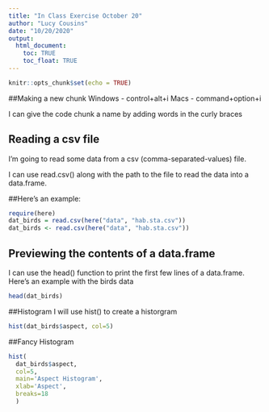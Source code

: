 ```yaml
---
title: "In Class Exercise October 20"
author: "Lucy Cousins"
date: "10/20/2020"
output: 
  html_document: 
    toc: TRUE
    toc_float: TRUE
---
```


```r
knitr::opts_chunk$set(echo = TRUE)
```

##Making a new chunk
Windows - control+alt+i
Macs - command+option+i

I can give the code chunk a name by adding words in the curly braces


## Reading a csv file

I'm going to read some data from a csv (comma-separated-values) file.

I can use read.csv() along with the path to the file to read the data into a data.frame.

##Here's an example:

```r
require(here)
dat_birds = read.csv(here("data", "hab.sta.csv"))
dat_birds <- read.csv(here("data", "hab.sta.csv"))
```

## Previewing the contents of a data.frame

I can use the head() function to print the first few lines of a data.frame.
Here's an example with the birds data

```r
head(dat_birds)
```
##Histogram
I will use hist() to create a historgram 
```r
hist(dat_birds$aspect, col=5)
```

##Fancy Histogram
```r
hist(
  dat_birds$aspect, 
  col=5, 
  main='Aspect Histogram', 
  xlab='Aspect',
  breaks=18
  )

```


